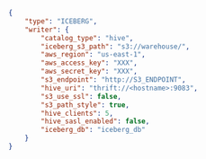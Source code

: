 ```json title="destination.json"
{
    "type": "ICEBERG",
    "writer": {
        "catalog_type": "hive",
        "iceberg_s3_path": "s3://warehouse/",
        "aws_region": "us-east-1",
        "aws_access_key": "XXX",
        "aws_secret_key": "XXX",
        "s3_endpoint": "http://S3_ENDPOINT",
        "hive_uri": "thrift://<hostname>:9083",
        "s3_use_ssl": false,
        "s3_path_style": true,
        "hive_clients": 5,
        "hive_sasl_enabled": false,
        "iceberg_db": "iceberg_db"
    }
}
```
